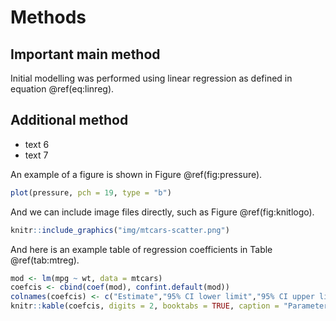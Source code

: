 # Methods

## Important main method

Initial modelling was performed using linear regression as defined in equation \@ref(eq:linreg).

\begin{equation}
y_i = \beta_0 + \beta_1x_i + \varepsilon_i,\  \varepsilon_i \overset{iid}{\sim} N(0, \sigma^2)
(\#eq:linreg)
\end{equation}


## Additional method

- text 6
- text 7

An example of a figure is shown in Figure \@ref(fig:pressure).
```r
plot(pressure, pch = 19, type = "b")
```

And we can include image files directly, such as Figure \@ref(fig:knitlogo).

```r
knitr::include_graphics("img/mtcars-scatter.png")
```

And here is an example table of regression coefficients in Table \@ref(tab:mtreg).
```r
mod <- lm(mpg ~ wt, data = mtcars)
coefcis <- cbind(coef(mod), confint.default(mod))
colnames(coefcis) <- c("Estimate","95% CI lower limit","95% CI upper limit")
knitr::kable(coefcis, digits = 2, booktabs = TRUE, caption = "Parameter estimates from regression of mpg on weight.")
```